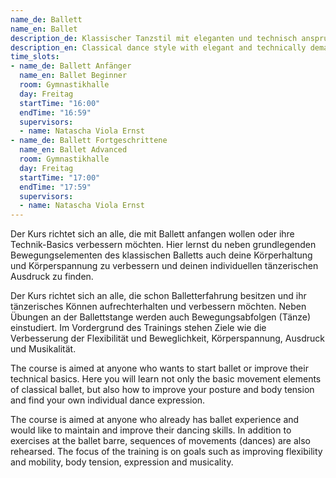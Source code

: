 ```yaml
---
name_de: Ballett
name_en: Ballet
description_de: Klassischer Tanzstil mit eleganten und technisch anspruchsvollen Bewegungen.
description_en: Classical dance style with elegant and technically demanding movements.
time_slots:
- name_de: Ballett Anfänger
  name_en: Ballet Beginner
  room: Gymnastikhalle
  day: Freitag
  startTime: "16:00"
  endTime: "16:59"
  supervisors:
  - name: Natascha Viola Ernst
- name_de: Ballett Fortgeschrittene
  name_en: Ballet Advanced
  room: Gymnastikhalle
  day: Freitag
  startTime: "17:00"
  endTime: "17:59"
  supervisors:
  - name: Natascha Viola Ernst
---
```


<Locale value="de">
 

 Der Kurs richtet sich an alle, die mit Ballett anfangen wollen oder ihre
Technik-Basics verbessern möchten. Hier lernst du neben grundlegenden
Bewegungselementen des klassischen Balletts auch deine Körperhaltung und
Körperspannung zu verbessern und deinen individuellen tänzerischen Ausdruck zu
finden.&nbsp; 

 Der Kurs richtet sich an alle, die schon Balletterfahrung besitzen und ihr
tänzerisches Können aufrechterhalten und verbessern möchten. Neben Übungen an
der Ballettstange werden auch Bewegungsabfolgen (Tänze) einstudiert. Im
Vordergrund des Trainings stehen Ziele wie die Verbesserung der Flexibilität und
Beweglichkeit, Körperspannung, Ausdruck und Musikalität.

</Locale>
<Locale value="en">
 

 The course is aimed at anyone who wants to start ballet or improve their
technical basics. Here you will learn not only the basic movement elements of
classical ballet, but also how to improve your posture and body tension and find
your own individual dance expression. 

 The course is aimed at anyone who already has ballet experience and would like
to maintain and improve their dancing skills. In addition to exercises at the
ballet barre, sequences of movements (dances) are also rehearsed. The focus of
the training is on goals such as improving flexibility and mobility, body
tension, expression and musicality.

</Locale>
